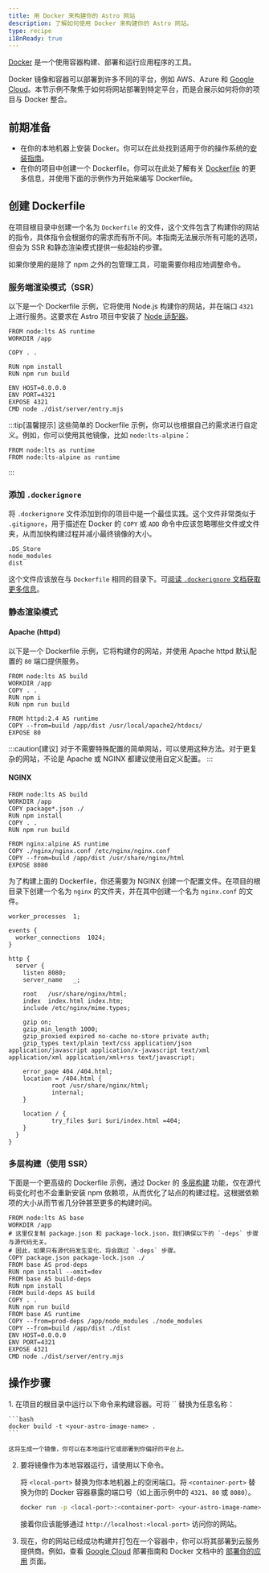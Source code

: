 ```yaml
---
title: 用 Docker 来构建你的 Astro 网站
description: 了解如何使用 Docker 来构建你的 Astro 网站。
type: recipe
i18nReady: true
---
```


[Docker](https://docker.com) 是一个使用容器构建、部署和运行应用程序的工具。

Docker 镜像和容器可以部署到许多不同的平台，例如 AWS、Azure 和 [Google Cloud](/zh-cn/guides/deploy/google-cloud/)。本节示例不聚焦于如何将网站部署到特定平台，而是会展示如何将你的项目与 Docker 整合。

## 前期准备

- 在你的本地机器上安装 Docker。你可以在此处找到适用于你的操作系统的[安装指南](https://docs.docker.com/get-docker/)。
- 在你的项目中创建一个 Dockerfile。你可以在此处了解有关 [Dockerfile](https://docs.docker.com/engine/reference/builder/) 的更多信息，并使用下面的示例作为开始来编写 Dockerfile。

## 创建 Dockerfile

在项目根目录中创建一个名为 `Dockerfile` 的文件，这个文件包含了构建你的网站的指令，具体指令会根据你的需求而有所不同。本指南无法展示所有可能的选项，但会为 SSR 和静态渲染模式提供一些起始的步骤。

如果你使用的是除了 npm 之外的包管理工具，可能需要你相应地调整命令。

### 服务端渲染模式（SSR）

以下是一个 Dockerfile 示例，它将使用 Node.js 构建你的网站，并在端口 `4321` 上进行服务。这要求在 Astro 项目中安装了 [Node 适配器](/zh-cn/guides/integrations-guide/node/)。

```docker title="Dockerfile"
FROM node:lts AS runtime
WORKDIR /app

COPY . .

RUN npm install
RUN npm run build

ENV HOST=0.0.0.0
ENV PORT=4321
EXPOSE 4321
CMD node ./dist/server/entry.mjs
```

:::tip[温馨提示]
这些简单的 Dockerfile 示例，你可以也根据自己的需求进行自定义。例如，你可以使用其他镜像，比如 `node:lts-alpine`：

```docker title="Dockerfile" del={1} add={2}
FROM node:lts as runtime
FROM node:lts-alpine as runtime
```
:::

### 添加 `.dockerignore`

将 `.dockerignore` 文件添加到你的项目中是一个最佳实践。这个文件非常类似于 `.gitignore`，用于描述在 Docker 的 `COPY` 或 `ADD` 命令中应该忽略哪些文件或文件夹，从而加快构建过程并减小最终镜像的大小。

```docker title=".dockerignore"
.DS_Store
node_modules
dist
```

这个文件应该放在与 `Dockerfile` 相同的目录下。可[阅读 `.dockerignore` 文档获取更多信息](https://docs.docker.com/engine/reference/builder/#dockerignore-file)。

### 静态渲染模式

#### Apache (httpd)

以下是一个 Dockerfile 示例，它将构建你的网站，并使用 Apache httpd 默认配置的 `80` 端口提供服务。

```docker title="Dockerfile"
FROM node:lts AS build
WORKDIR /app
COPY . .
RUN npm i
RUN npm run build

FROM httpd:2.4 AS runtime
COPY --from=build /app/dist /usr/local/apache2/htdocs/
EXPOSE 80
```

:::caution[建议]
对于不需要特殊配置的简单网站，可以使用这种方法。对于更复杂的网站，不论是 Apache 或 NGINX 都建议使用自定义配置。
:::

#### NGINX

```docker title="Dockerfile"
FROM node:lts AS build
WORKDIR /app
COPY package*.json ./
RUN npm install
COPY . .
RUN npm run build

FROM nginx:alpine AS runtime
COPY ./nginx/nginx.conf /etc/nginx/nginx.conf
COPY --from=build /app/dist /usr/share/nginx/html
EXPOSE 8080
```

为了构建上面的 Dockerfile，你还需要为 NGINX 创建一个配置文件。在项目的根目录下创建一个名为 `nginx` 的文件夹，并在其中创建一个名为 `nginx.conf` 的文件。

```nginx title="nginx.conf"
worker_processes  1;

events {
  worker_connections  1024;
}

http {
  server {
    listen 8080;
    server_name   _;

    root   /usr/share/nginx/html;
    index  index.html index.htm;
    include /etc/nginx/mime.types;

    gzip on;
    gzip_min_length 1000;
    gzip_proxied expired no-cache no-store private auth;
    gzip_types text/plain text/css application/json application/javascript application/x-javascript text/xml application/xml application/xml+rss text/javascript;

    error_page 404 /404.html;
    location = /404.html {
            root /usr/share/nginx/html;
            internal;
    }

    location / {
            try_files $uri $uri/index.html =404;
    }
  }
}
```

### 多层构建（使用 SSR）

下面是一个更高级的 Dockerfile 示例，通过 Docker 的 [多层构建](https://docs.docker.com/build/building/multi-stage/) 功能，仅在源代码变化时也不会重新安装 npm 依赖项，从而优化了站点的构建过程。这根据依赖项的大小从而节省几分钟甚至更多的构建时间。

```docker title="Dockerfile"
FROM node:lts AS base
WORKDIR /app
# 这里仅复制 package.json 和 package-lock.json，我们确保以下的 `-deps` 步骤与源代码无关。
# 因此，如果只有源代码发生变化，将会跳过 `-deps` 步骤。
COPY package.json package-lock.json ./
FROM base AS prod-deps
RUN npm install --omit=dev
FROM base AS build-deps
RUN npm install
FROM build-deps AS build
COPY . .
RUN npm run build
FROM base AS runtime
COPY --from=prod-deps /app/node_modules ./node_modules
COPY --from=build /app/dist ./dist
ENV HOST=0.0.0.0
ENV PORT=4321
EXPOSE 4321
CMD node ./dist/server/entry.mjs
```

## 操作步骤

<Steps>
1. 在项目的根目录中运行以下命令来构建容器。可将 `<your-astro-image-name>` 替换为任意名称：

    ```bash
    docker build -t <your-astro-image-name> .
    ```

    这将生成一个镜像，你可以在本地运行它或部署到你偏好的平台上。

2. 要将镜像作为本地容器运行，请使用以下命令。

    将 `<local-port>` 替换为你本地机器上的空闲端口。将 `<container-port>` 替换为你的 Docker 容器暴露的端口号（如上面示例中的 `4321`、`80` 或 `8080`）。

    ```bash
    docker run -p <local-port>:<container-port> <your-astro-image-name>
    ```

    接着你应该能够通过 `http://localhost:<local-port>` 访问你的网站。

3. 现在，你的网站已经成功构建并打包在一个容器中，你可以将其部署到云服务提供商。例如，查看 [Google Cloud](/zh-cn/guides/deploy/google-cloud/#cloud-runssr-和静态网站) 部署指南和 Docker 文档中的 [部署你的应用](https://docs.docker.com/language/nodejs/deploy/) 页面。
</Steps>